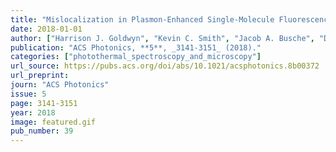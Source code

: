 ```yaml
---
title: "Mislocalization in Plasmon-Enhanced Single-Molecule Fluorescence Microscopy as a Dynamical Young's Interferometer"
date: 2018-01-01
author: ["Harrison J. Goldwyn", "Kevin C. Smith", "Jacob A. Busche", "David J. Masiello"]
publication: "ACS Photonics, **5**, _3141-3151_ (2018)."
categories: ["photothermal_spectroscopy_and_microscopy"]
url_source: https://pubs.acs.org/doi/abs/10.1021/acsphotonics.8b00372
url_preprint: 
journ: "ACS Photonics"
issue: 5
page: 3141-3151
year: 2018
image: featured.gif
pub_number: 39
---
```

